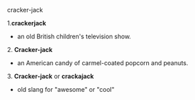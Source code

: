 {{rfc}}
cracker-jack

1.'''crackerjack''' 
*an old British children's television show.

2. '''Cracker-jack'''
*an American candy of carmel-coated popcorn and peanuts.

3. '''Cracker-jack''' or '''crackajack'''
*old slang for "awesome" or "cool"